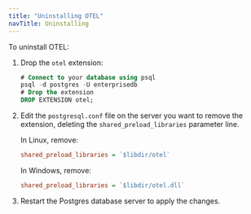 ```yaml
---
title: "Uninstalling OTEL"
navTitle: Uninstalling
---
```


To uninstall OTEL:

1. Drop the `otel` extension: 

   ```sql
   # Connect to your database using psql
   psql -d postgres -U enterprisedb
   # Drop the extension
   DROP EXTENSION otel;
   ```

1. Edit the `postgresql.conf` file on the server you want to remove the extension, deleting the `shared_preload_libraries` parameter line.

   In Linux, remove: 

   ```ini
   shared_preload_libraries = `$libdir/otel`
   ```

   In Windows, remove: 

   ```ini
   shared_preload_libraries = `$libdir/otel.dll`
   ```

1. Restart the Postgres database server to apply the changes.